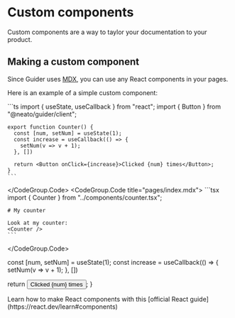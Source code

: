 
# Custom components

Custom components are a way to taylor your documentation to your product.


## Making a custom component

Since Guider uses [MDX](https://mdxjs.com/), you can use any React components in your pages.

Here is an example of a simple custom component:

<CodeGroup>
  <CodeGroup.Code title="components/counter.tsx">
    ```ts
    import { useState, useCallback } from "react";
    import { Button } from "@neato/guider/client";

    export function Counter() {
      const [num, setNum] = useState(1);
      const increase = useCallback(() => {
        setNum(v => v + 1);
      }, [])

      return <Button onClick={increase}>Clicked {num} times</Button>;
    }
    ```
  </CodeGroup.Code>
  <CodeGroup.Code title="pages/index.mdx">
    ```tsx
    import { Counter } from "../components/counter.tsx";

    # My counter

    Look at my counter:
    <Counter />
    ```
  </CodeGroup.Code>
</CodeGroup>

  const [num, setNum] = useState(1);
  const increase = useCallback(() => {
    setNum(v => v + 1);
  }, [])

  return <Button onClick={increase}>Clicked {num} times</Button>;
}

<Frame>
  <Counter />
</Frame>

<Tip>
  Learn how to make React components with this [official React guide](https://react.dev/learn#components)
</Tip>
